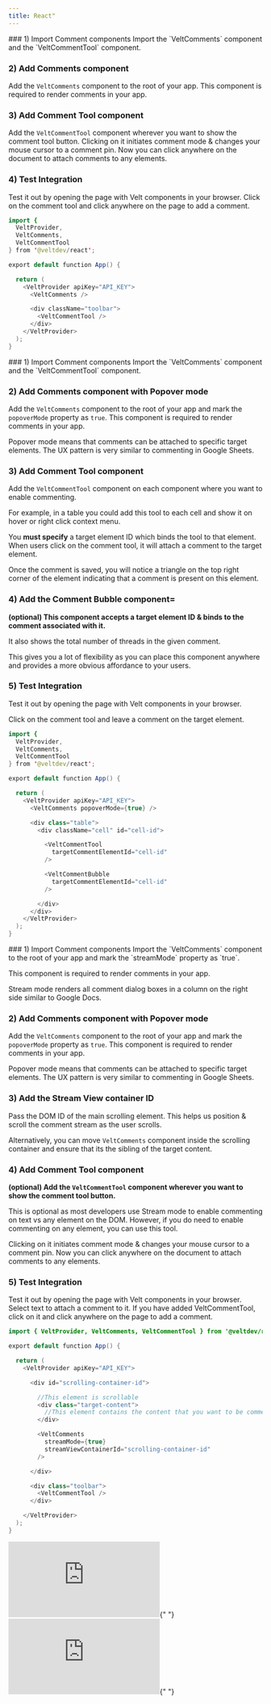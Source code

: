 ```yaml
---
title: React"
---
```


<Tabs>
  <Tab title="Freestyle">
### 1) Import Comment components
Import the `VeltComments` component and the `VeltCommentTool` component.

### 2) Add Comments component

Add the `VeltComments` component to the root of your app.
This component is required to render comments in your app.

### 3) Add Comment Tool component

Add the `VeltCommentTool` component wherever you want to show the comment tool button.
Clicking on it initiates comment mode & changes your mouse cursor to a comment pin. Now you can click anywhere on the document to attach comments to any elements.

### 4) Test Integration

Test it out by opening the page with Velt components in your browser.
Click on the comment tool and click anywhere on the page to add a comment.

```java
import {
  VeltProvider,
  VeltComments,
  VeltCommentTool
} from '@veltdev/react';

export default function App() {

  return (
    <VeltProvider apiKey="API_KEY">
      <VeltComments />

      <div className="toolbar">
        <VeltCommentTool />
      </div>
    </VeltProvider>
  );
}
```

  </Tab>
  <Tab title="Popover">
### 1) Import Comment components
Import the `VeltComments` component and the `VeltCommentTool` component.

### 2) Add Comments component with Popover mode

Add the `VeltComments` component to the root of your app and mark the `popoverMode` property as `true`.
This component is required to render comments in your app.

Popover mode means that comments can be attached to specific target elements. The UX pattern is very similar to commenting in Google Sheets.

### 3) Add Comment Tool component

Add the `VeltCommentTool` component on each component where you want to enable commenting.

For example, in a table you could add this tool to each cell and show it on hover or right click context menu.

You **must specify** a target element ID which binds the tool to that element. When users click on the comment tool, it will attach a comment to the target element.

Once the comment is saved, you will notice a triangle on the top right corner of the element indicating that a comment is present on this element.

### 4) Add the Comment Bubble component=

**(optional) This component accepts a target element ID & binds to the comment associated with it.**

It also shows the total number of threads in the given comment.

This gives you a lot of flexibility as you can place this component anywhere and provides a more obvious affordance to your users.

### 5) Test Integration

Test it out by opening the page with Velt components in your browser.

Click on the comment tool and leave a comment on the target element.

```java
import {
  VeltProvider,
  VeltComments,
  VeltCommentTool
} from '@veltdev/react';

export default function App() {

  return (
    <VeltProvider apiKey="API_KEY">
      <VeltComments popoverMode={true} />

      <div class="table">
        <div className="cell" id="cell-id">

          <VeltCommentTool
            targetCommentElementId="cell-id"
          />

          <VeltCommentBubble
            targetCommentElementId="cell-id"
          />

        </div>
      </div>
    </VeltProvider>
  );
}

```

  </Tab>
  <Tab title="Stream">
### 1) Import Comment components
Import the `VeltComments`  component to the root of your app and mark the `streamMode` property as `true`.

This component is required to render comments in your app.

Stream mode renders all comment dialog boxes in a column on the right side similar to Google Docs.

### 2) Add Comments component with Popover mode

Add the `VeltComments` component to the root of your app and mark the `popoverMode` property as `true`.
This component is required to render comments in your app.

Popover mode means that comments can be attached to specific target elements. The UX pattern is very similar to commenting in Google Sheets.

### 3) Add the Stream View container ID

Pass the DOM ID of the main scrolling element. This helps us position & scroll the comment stream as the user scrolls.

Alternatively, you can move `VeltComments` component inside the scrolling container and ensure that its the sibling of the target content.

### 4) Add Comment Tool component

**(optional) Add the `VeltCommentTool` component wherever you want to show the comment tool button.**

This is optional as most developers use Stream mode to enable commenting on text vs any element on the DOM. However, if you do need to enable commenting on any element, you can use this tool.

Clicking on it initiates comment mode & changes your mouse cursor to a comment pin. Now you can click anywhere on the document to attach comments to any elements.

### 5) Test Integration

Test it out by opening the page with Velt components in your browser.
Select text to attach a comment to it. If you have added VeltCommentTool, click on it and click anywhere on the page to add a comment.

```java
import { VeltProvider, VeltComments, VeltCommentTool } from '@veltdev/react';

export default function App() {

  return (
    <VeltProvider apiKey="API_KEY">

      <div id="scrolling-container-id">

        //This element is scrollable
        <div class="target-content">
          //This element contains the content that you want to be commented.
        </div>

        <VeltComments
          streamMode={true}
          streamViewContainerId="scrolling-container-id"
        />

      </div>

      <div class="toolbar">
        <VeltCommentTool />
      </div>

    </VeltProvider>
  );
}
```

  </Tab>
  <Tab title="Text">
    <iframe
      src="https://snippyly-docs-demo.web.app/comments-text?documentId=mxn16rt1bh5j8a905ufvx&amp;userIndex=0"
      allow="camera; microphone"
      scrolling="no"
      frameborder="0"
      class="w-full"
    ></iframe>{" "}
  </Tab>
  <Tab title="Inbox">
    <iframe
      src="https://snippyly-docs-demo.web.app/comments-inbox?documentId=5bv8zgwqizdor6sey7lzq&amp;userIndex=0"
      allow="camera; microphone"
      scrolling="no"
      frameborder="0"
      class="w-full"
    ></iframe>{" "}
  </Tab>
</Tabs>

